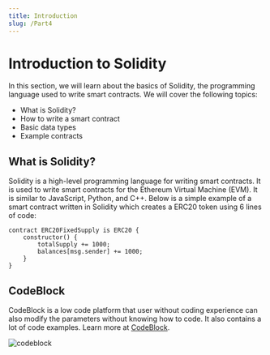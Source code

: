 ```yaml
---
title: Introduction
slug: /Part4
---
```


# Introduction to Solidity

In this section, we will learn about the basics of Solidity, the programming language used to write smart contracts. We will cover the following topics:

- What is Solidity?
- How to write a smart contract
- Basic data types
- Example contracts

## What is Solidity?

Solidity is a high-level programming language for writing smart contracts.
It is used to write smart contracts for the Ethereum Virtual Machine (EVM).
It is similar to JavaScript, Python, and C++.
Below is a simple example of a smart contract written in Solidity which creates a ERC20 token using 6 lines of code:

```sol
contract ERC20FixedSupply is ERC20 {
    constructor() {
        totalSupply += 1000;
        balances[msg.sender] += 1000;
    }
}
```

## CodeBlock

CodeBlock is a low code platform that user without coding experience can also modify the
parameters without knowing how to code. It also contains a lot of code examples.
Learn more at [CodeBlock](https://codeblock.vercel.app).

![codeblock](./images/codeblock.png)
